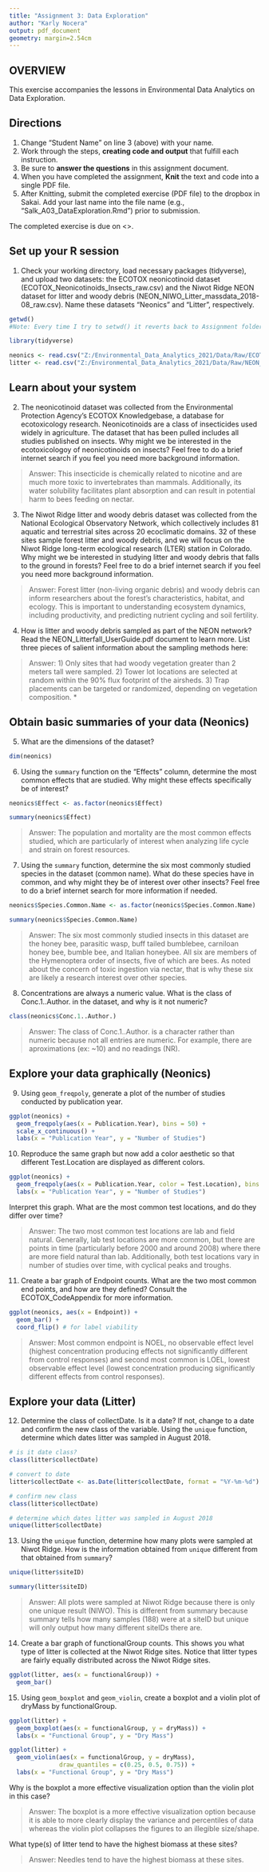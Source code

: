 ```yaml
---
title: "Assignment 3: Data Exploration"
author: "Karly Nocera"
output: pdf_document
geometry: margin=2.54cm
---
```


## OVERVIEW

This exercise accompanies the lessons in Environmental Data Analytics on Data Exploration. 

## Directions
1. Change "Student Name" on line 3 (above) with your name.
2. Work through the steps, **creating code and output** that fulfill each instruction.
3. Be sure to **answer the questions** in this assignment document.
4. When you have completed the assignment, **Knit** the text and code into a single PDF file.
5. After Knitting, submit the completed exercise (PDF file) to the dropbox in Sakai. Add your last name into the file name (e.g., "Salk_A03_DataExploration.Rmd") prior to submission.

The completed exercise is due on <>.

## Set up your R session

1. Check your working directory, load necessary packages (tidyverse), and upload two datasets: the ECOTOX neonicotinoid dataset (ECOTOX_Neonicotinoids_Insects_raw.csv) and the Niwot Ridge NEON dataset for litter and woody debris (NEON_NIWO_Litter_massdata_2018-08_raw.csv). Name these datasets "Neonics" and "Litter", respectively. 
```r

getwd() 
#Note: Every time I try to setwd() it reverts back to Assignment folder so have to use absolute path for files

library(tidyverse)

neonics <- read.csv("Z:/Environmental_Data_Analytics_2021/Data/Raw/ECOTOX_Neonicotinoids_Insects_raw.csv")
litter <- read.csv("Z:/Environmental_Data_Analytics_2021/Data/Raw/NEON_NIWO_Litter_massdata_2018-08_raw.csv")

```

## Learn about your system

2. The neonicotinoid dataset was collected from the Environmental Protection Agency's ECOTOX Knowledgebase, a database for ecotoxicology research. Neonicotinoids are a class of insecticides used widely in agriculture. The dataset that has been pulled includes all studies published on insects. Why might we be interested in the ecotoxicologoy of neonicotinoids on insects? Feel free to do a brief internet search if you feel you need more background information. 

> Answer: This insecticide is chemically related to nicotine and are much more toxic to invertebrates than mammals. Additionally, its water solubility facilitates plant absorption and can result in potential harm to bees feeding on nectar.

3. The Niwot Ridge litter and woody debris dataset was collected from the National Ecological Observatory Network, which collectively includes 81 aquatic and terrestrial sites across 20 ecoclimatic domains. 32 of these sites sample forest litter and woody debris, and we will focus on the Niwot Ridge long-term ecological research (LTER) station in Colorado. Why might we be interested in studying litter and woody debris that falls to the ground in forests? Feel free to do a brief internet search if you feel you need more background information. 

> Answer: Forest litter (non-living organic debris) and woody debris can inform researchers about the forest's characteristics, habitat, and ecology. This is important to understanding ecosystem dynamics, including productivity, and predicting nutrient cycling and soil fertility.

4. How is litter and woody debris sampled as part of the NEON network? Read the NEON_Litterfall_UserGuide.pdf document to learn more. List three pieces of salient information about the sampling methods here: 

> Answer: 
1) Only sites that had woody vegetation greater than 2 meters tall were sampled. 
2) Tower lot locations are selected at random within the 90% flux footprint of the airsheds.
3) Trap placements can be targeted or randomized, depending on vegetation composition.
*
*
*



## Obtain basic summaries of your data (Neonics)

5. What are the dimensions of the dataset?

```r
dim(neonics)
```

6. Using the `summary` function on the "Effects" column, determine the most common effects that are studied. Why might these effects specifically be of interest?
```r
neonics$Effect <- as.factor(neonics$Effect)

summary(neonics$Effect)
```

> Answer: The population and mortality are the most common effects studied, which are particularly of interest when analyzing life cycle and strain on forest resources. 

7. Using the `summary` function, determine the six most commonly studied species in the dataset (common name). What do these species have in common, and why might they be of interest over other insects? Feel free to do a brief internet search for more information if needed.

```r
neonics$Species.Common.Name <- as.factor(neonics$Species.Common.Name)

summary(neonics$Species.Common.Name)
```

> Answer: The six most commonly studied insects in this dataset are the honey bee, parasitic wasp, buff tailed bumblebee, carniloan honey bee, bumble bee, and Italian honeybee. All six are members of the Hymenoptera order of insects, five of which are bees. As noted about the concern of toxic ingestion via nectar, that is why these six are likely a research interest over other species.

8. Concentrations are always a numeric value. What is the class of Conc.1..Author. in the dataset, and why is it not numeric?

```r
class(neonics$Conc.1..Author.)
```

> Answer: The class of Conc.1..Author. is a character rather than numeric because not all entries are numeric. For example, there are aproximations (ex: ~10) and no readings (NR).


## Explore your data graphically (Neonics)

9. Using `geom_freqpoly`, generate a plot of the number of studies conducted by publication year. 
```r
ggplot(neonics) +
  geom_freqpoly(aes(x = Publication.Year), bins = 50) +
  scale_x_continuous() +
  labs(x = "Publication Year", y = "Number of Studies")
```

10. Reproduce the same graph but now add a color aesthetic so that different Test.Location are displayed as different colors.
```r
ggplot(neonics) +
  geom_freqpoly(aes(x = Publication.Year, color = Test.Location), bins = 50) +
  labs(x = "Publication Year", y = "Number of Studies")
```

Interpret this graph. What are the most common test locations, and do they differ over time?

> Answer: The two most common test locations are lab and field natural. Generally, lab test locations are more common, but there are points in time (particularly before 2000 and around 2008) where there are more field natural than lab. Additionally, both test locations vary in number of studies over time, with cyclical peaks and troughs.


11. Create a bar graph of Endpoint counts. What are the two most common end points, and how are they defined? Consult the ECOTOX_CodeAppendix for more information. 

```r
ggplot(neonics, aes(x = Endpoint)) +
  geom_bar() +
  coord_flip() # for label viability
```

> Answer: Most common endpoint is NOEL, no observable effect level (highest concentration producing effects not significantly different from control responses) and second most common is LOEL, lowest observable effect level (lowest concentration producing significantly different effects from control responses).
>

## Explore your data (Litter)

12. Determine the class of collectDate. Is it a date? If not, change to a date and confirm the new class of the variable. Using the `unique` function, determine which dates litter was sampled in August 2018. 
```r
# is it date class?
class(litter$collectDate)

# convert to date
litter$collectDate <- as.Date(litter$collectDate, format = "%Y-%m-%d")

# confirm new class
class(litter$collectDate)

# determine which dates litter was sampled in August 2018
unique(litter$collectDate)
```

13. Using the `unique` function, determine how many plots were sampled at Niwot Ridge. How is the information obtained from `unique` different from that obtained from `summary`?

```r

unique(litter$siteID)

summary(litter$siteID)

```

> Answer: All plots were sampled at Niwot Ridge because there is only one unique result (NIWO). This is different from summary because summary tells how many samples (188) were at a siteID but unique will only output how many different siteIDs there are.

14. Create a bar graph of functionalGroup counts. This shows you what type of litter is collected at the Niwot Ridge sites. Notice that litter types are fairly equally distributed across the Niwot Ridge sites.
```r

ggplot(litter, aes(x = functionalGroup)) +
  geom_bar()

```

15. Using `geom_boxplot` and `geom_violin`, create a boxplot and a violin plot of dryMass by functionalGroup. 
```r

ggplot(litter) +
  geom_boxplot(aes(x = functionalGroup, y = dryMass)) +
  labs(x = "Functional Group", y = "Dry Mass")

ggplot(litter) +
  geom_violin(aes(x = functionalGroup, y = dryMass),
              draw_quantiles = c(0.25, 0.5, 0.75)) +
  labs(x = "Functional Group", y = "Dry Mass")

```

Why is the boxplot a more effective visualization option than the violin plot in this case?

> Answer: The boxplot is a more effective visualization option because it is able to more clearly display the variance and percentiles of data whereas the violin plot collapses the figures to an illegible size/shape.

What type(s) of litter tend to have the highest biomass at these sites? 

> Answer: Needles tend to have the highest biomass at these sites.